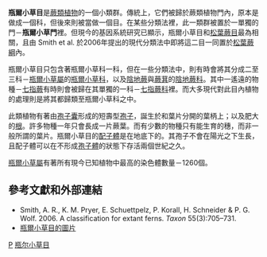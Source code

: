 {{Automatic taxobox
| taxon = Ophioglossales
| authority = 
| image = Botrychium-4.jpg
| image_caption = ''[[Botrychium_lunaria|Botrychium lunaria]]''
| regnum = [[植物界|植物界]] Plantae
| divisio = [[蕨類植物門|蕨類植物門]] Pteridophyta
| classis = [[松葉蕨綱|松葉蕨綱]] Psilotopsida
| ordo = '''瓶爾小草目 '''
| subdivision_ranks = 科與屬
| subdivision = 
*[[瓶爾小草科|瓶爾小草科]] Ophioglossaceae
**[[瓶爾小草屬|瓶爾小草屬]] ''Ophioglossum''
**''Cheiroglossa''
*[[陰地蕨科|陰地蕨科]] Botrychiaceae
**[[陰地蕨屬|陰地蕨屬]] ''Botrychium''
**[[蕨萁屬|蕨萁屬]] ''Botrypus''
**''Sceptridium''
*七指蕨科 Helminthostachiaceae
**[[七指蕨屬|七指蕨屬]] ''Helminthostachys''
}}

'''瓶爾小草目'''是[[蕨類植物|蕨類植物]]的一個小類群。傳統上，它們被歸於蕨類植物門內，原本是做成一個科，但後來則被當做一個目。在某些分類法裡，此一類群被置於一單獨的門－'''瓶爾小草門'''裡。但現今的基因系統研究已顯示，瓶爾小草目和[[松葉蕨目|松葉蕨目]]最為相關，且由 Smith et al. 於2006年提出的現代分類法中即將這二目一同置於[[松葉蕨綱|松葉蕨綱]]內。

瓶爾小草目只包含著瓶爾小草科一科，但在一些分類法中，則有時會將其分成二至三科－[[瓶爾小草屬|瓶爾小草屬]]的[[瓶爾小草科|瓶爾小草科]]，以及[[陰地蕨|陰地蕨]]與[[蕨萁|蕨萁]]的[[陰地蕨科|陰地蕨科]]。其中一遙遠的物種－[[七指蕨|七指蕨]]有時則會被歸在其單獨的一科－[[七指蕨科|七指蕨科]]裡。而大多現代對此目內植物的處理則是將其都歸類至瓶爾小草科之中。

此類植物有著由[[孢子囊|孢子囊]]形成的短壽型[[孢子|孢子]]，誕生於和葉片分開的葉柄上；以及肥大的[[根|根]]。許多物種一年只會長成一片蕨葉。而有少數的物種只有能生育的穗，而非一般所謂的葉片。瓶爾小草目的[[配子體|配子體]]是在地底下的。其孢子不會在陽光之下生長，且配子體可以在不形成[[孢子體|孢子體]]的狀態下存活兩個世紀之久。

[[瓶爾小草屬|瓶爾小草屬]]有著所有現今已知植物中最高的染色體數量－1260個。

==參考文獻和外部連結==
* Smith, A. R., K. M. Pryer, E. Schuettpelz, P. Korall, H. Schneider & P. G. Wolf. 2006. A classification for extant ferns. ''Taxon'' 55(3):705–731.
* [http://www.csdl.tamu.edu/FLORA/imaxxoph.htm 瓶爾小草目的圖片] {{Wayback|url=http://www.csdl.tamu.edu/FLORA/imaxxoph.htm |date=20080514041359 }}
{{Taxonbar|from=Q767431}}

[[Category:蕨类植物门|P]]
[[Category:瓶尔小草目|]]